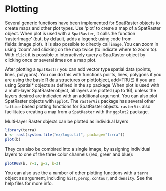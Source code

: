 # Plotting

Several generic functions have been implemented for SpatRaster objects to create maps and other plot types. Use 'plot' to create a map of a SpatRaster object. When plot is used with a `SpatRaster`, it calls the function 'rasterImage' (but, by default, adds a legend; using code from fields::image.plot). It is also possible to directly call `image`. You can zoom in using 'zoom' and clicking on the map twice (to indicate where to zoom to). With `click` it is possible to interactively query a SpatRaster object by clicking once or several times on a map plot.

After plotting a `SpatRaster` you can add vector type spatial data (points, lines, polygons). You can do this with functions points, lines, polygons if you are using the basic R data structures or plot(object, add=TRUE) if you are using Spatial* objects as defined in the sp package. When plot is used with a multi-layer SpatRaster object, all layers are plotted (up to 16), unless the layers desired are indicated with an additional argument. You can also plot SpatRaster objects with `spplot`. The `rasterVis` package has several other `lattice` based plotting functions for SpatRaster objects. `rasterVis` also facilitates creating a map from a `SpatRaster` with the `ggplot2` package.

Multi-layer Raster objects can be plotted as individual layers
```r
library(terra)
b <- rast(system.file("ex/logo.tif", package="terra"))
plot(b)
```

They can also be combined into a single image, by assigning individual layers to one of the three color channels (red, green and blue):
```r
plotRGB(b, r=1, g=2, b=3)
```

You can also use the a number of other plotting functions with a `terra` object as argument, including `hist`, `persp`, `contour`, and `density`. See the help files for more info. 

